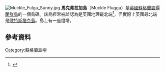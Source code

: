 {{Multiple issues|
{{Missing information|1=歷史|time=2020-07-29T04:53:51+00:00}}
{{Refimprove|time=2020-07-29T04:53:51+00:00}}
}}
[[Image:Muckle_Fulga_Sunny.jpg|thumb]]
'''馬克弗拉加島'''（Muckle Flugga）是[[英國|英國]][[蘇格蘭|蘇格蘭]][[設得蘭群島|設得蘭群島]]的一個島礁。該島經常被誤認為是英國地理最北端<ref>{{cite web | title = Northern Lighthouse Board | url = http://www.nlb.org.uk/LighthouseLibrary/Lighthouse/Muckle-Flugga/ | accessdate = 28 May 2013 | archive-date = 2018-06-12 | archive-url = https://web.archive.org/web/20180612162743/https://www.nlb.org.uk/LighthouseLibrary/Lighthouse/Muckle-Flugga/ | dead-url = no }}</ref>，但實際上英國最北端是[[歐特斯塔克島|歐特斯塔克島]]。島上有一座燈塔。
==參考資料==
{{reflist}}
{{coord|60.85369|N|0.88837|W|region:GB_source:enwiki-osgb36(HP605195)|display=title}}<!-- Note: WGS84 lat/long, converted from OSGB36 grid ref -->
[[Category:蘇格蘭島嶼|Category:蘇格蘭島嶼]]